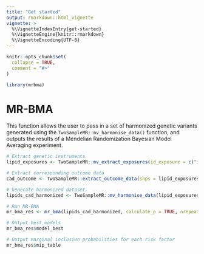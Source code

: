 ```yaml
---
title: "Get started"
output: rmarkdown::html_vignette
vignette: >
  %\VignetteIndexEntry{get-started}
  %\VignetteEngine{knitr::rmarkdown}
  %\VignetteEncoding{UTF-8}
---
```


```r
knitr::opts_chunk$set(
  collapse = TRUE,
  comment = "#>"
)
```

```r
library(mrbma)
```

<!-- WARNING - This vignette is generated by {fusen} from /dev/mrbma.Rmd: do not edit by hand -->

<!-- 
Run this 'development' chunk

Store every call to library() that you need to run chunks line by line, as in a classical Rmd for analysis
-->


<!--

# Description of your package

This will fill the description of your package.
Fill and run the content of this chunk, before anything else. 

Note: when you will use other flat templates, this part will be in a separate file. Do not be surprised!
--> 


# MR-BMA

This function allows the user to pass in a set of harmonized genetic variants generated using the `TwoSampleMR::mv_harmonise_data()` function, and outputs the results of a Mendelian Randomization Bayesian Model Averaging experiment.

<!-- 
This first section shows:

- the three parts necessary for a package: 'function', 'examples' and 'tests'.  
  + Note that the three following chunks have names accordingly.

-->


<!--
Here is an example on how to use the function.
This should be a reproducible and working example
-->


```r
# Extract genetic instruments
lipid_exposures <- TwoSampleMR::mv_extract_exposures(id_exposure = c("ieu-a-299", "ieu-a-300", "ieu-a-302"))

# Extract corresponding outcome data
cad_outcome <- TwoSampleMR::extract_outcome_data(snps = lipid_exposures$SNP, outcomes = "ebi-a-GCST005195")

# Generate harmonized dataset
lipids_cad_harmonized <- TwoSampleMR::mv_harmonise_data(lipid_exposures, cad_outcome)

# Run MR-BMA
mr_bma_res <- mr_bma(lipids_cad_harmonized, calculate_p = TRUE, nrepeat = 1000)

# Output best models
mr_bma_res$model_best

# Output marginal inclusion probabilities for each risk factor
mr_bma_res$mip_table
```

<!--
Here are some unit tests to verify the function works as expected.
-->


  

```r
```

  

  
    

  

```r
```

  

  


  

```r
```

  

    


  

```r
```

  

  

<!-- 

# Inflate your package

You're one inflate from paper to box.
Build your package from this very Rmd using `fusen::inflate()` 
-->



<!-- 
- Verify your `"DESCRIPTION"` file has been updated
- Verify your function is in `"R/"` directory
- Verify your test is in `"tests/testthat/"` directory
- Verify this Rmd appears in `"vignettes/"` directory 
-->

